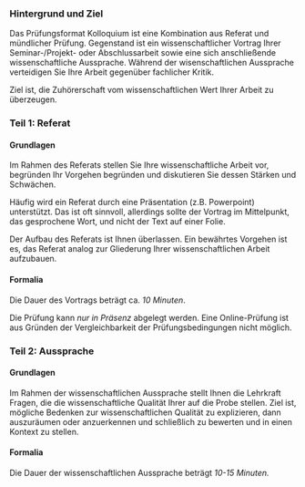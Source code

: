 


<!-- ## Prüfungsformat Kolloquium -->


### Hintergrund und Ziel

Das Prüfungsformat Kolloquium ist eine Kombination aus Referat und mündlicher Prüfung.
Gegenstand ist ein wissenschaftlicher Vortrag Ihrer Seminar-/Projekt- oder Abschlussarbeit sowie eine sich anschließende wissenschaftliche Aussprache.
Während der wisenschaftlichen Aussprache verteidigen Sie Ihre Arbeit gegenüber fachlicher Kritik.

Ziel ist, die Zuhörerschaft vom wissenschaftlichen Wert Ihrer Arbeit zu überzeugen.


### Teil 1: Referat


#### Grundlagen

Im Rahmen des Referats stellen Sie Ihre wissenschaftliche Arbeit vor, begründen Ihr Vorgehen begründen und diskutieren Sie dessen Stärken und Schwächen.

Häufig wird ein Referat durch eine Präsentation (z.B. Powerpoint) unterstützt.
Das ist oft sinnvoll, allerdings sollte der Vortrag im Mittelpunkt, das gesprochene Wort, und nicht der Text auf einer Folie.

Der Aufbau des Referats ist Ihnen überlassen.
Ein bewährtes Vorgehen ist es, das Referat analog zur Gliederung Ihrer wissenschaftlichen Arbeit aufzubauen.


#### Formalia

Die Dauer des Vortrags beträgt ca. *10 Minuten*.

Die Prüfung kann *nur in Präsenz* abgelegt werden. 
Eine Online-Prüfung ist aus Gründen der Vergleichbarkeit der Prüfungsbedingungen nicht möglich.


### Teil 2: Aussprache


#### Grundlagen

Im Rahmen der wissenschaftlichen Aussprache stellt Ihnen die Lehrkraft Fragen, die die wissenschaftliche Qualität Ihrer auf die Probe stellen. 
Ziel ist, mögliche Bedenken zur wissenschaftlichen Qualität zu explizieren, dann auszuräumen oder anzuerkennen und schließlich zu bewerten und in einen Kontext zu stellen.

#### Formalia

Die Dauer der wissenschaftlichen Aussprache beträgt *10-15 Minuten.*




